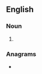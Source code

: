 ==English==

===Noun===
{{head|en|noun form}}

# {{plural of|setback|lang=en}}

===Anagrams===
* {{anagrams|en|a=abceksst|backsets|sets back}}